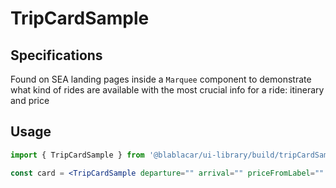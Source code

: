 

<Meta title="Widgets/TripCardSample" />

# **TripCardSample**

<Canvas>
  <Story name="Default">
    <TripCardSample
      departure="Paris"
      arrival="Bordeaux"
      price="8,00 €"
      priceFromLabel="from"
    />
  </Story>
</Canvas>

## Specifications

Found on SEA landing pages inside a `Marquee` component to demonstrate what kind of rides are available with the most crucial info for a ride: itinerary and price

## Usage

```jsx
import { TripCardSample } from '@blablacar/ui-library/build/tripCardSample'

const card = <TripCardSample departure="" arrival="" priceFromLabel="" price=""/>
```

<ArgsTable of={TripCardSample} />
